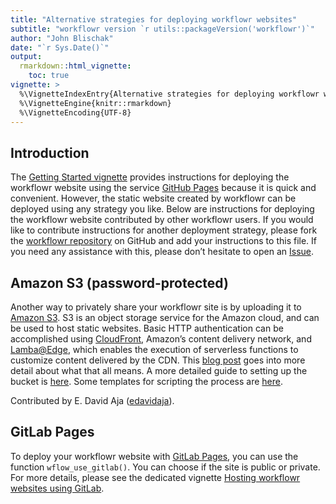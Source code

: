 ```yaml
---
title: "Alternative strategies for deploying workflowr websites"
subtitle: "workflowr version `r utils::packageVersion('workflowr')`"
author: "John Blischak"
date: "`r Sys.Date()`"
output:
  rmarkdown::html_vignette:
    toc: true
vignette: >
  %\VignetteIndexEntry{Alternative strategies for deploying workflowr websites}
  %\VignetteEngine{knitr::rmarkdown}
  %\VignetteEncoding{UTF-8}
---
```


## Introduction

The [Getting Started vignette][vig-getting-started] provides instructions for
deploying the workflowr website using the service [GitHub Pages][gh-pages]
because it is quick and convenient. However, the static website created by
workflowr can be deployed using any strategy you like. Below are instructions
for deploying the workflowr website contributed by other workflowr users. If you
would like to contribute instructions for another deployment strategy, please
fork the [workflowr repository][workflowr] on GitHub and add your instructions
to this file. If you need any assistance with this, please
don't hesitate to open an [Issue][wflow-issues].

[gh-pages]: https://pages.github.com/
[vig-getting-started]: wflow-01-getting-started.html
[wflow-issues]: https://github.com/workflowr/workflowr/issues
[workflowr]: https://github.com/workflowr/workflowr

## Amazon S3 (password-protected)

Another way to privately share your workflowr site is by uploading it to [Amazon
S3][s3]. S3 is an object storage service for the Amazon cloud, and can be used
to host static websites. Basic HTTP authentication can be accomplished using
[CloudFront][cloudfront], Amazon's content delivery network, and
[Lamba@Edge][lambda], which enables the execution of serverless functions to
customize content delivered by the CDN. This [blog post][hackernoon] goes into
more detail about what that all means. A more detailed guide to setting up the
bucket is [here][kynatro]. Some templates for scripting the process are
[here][dumrauf].

Contributed by E. David Aja ([edavidaja][]).

[cloudfront]: https://aws.amazon.com/cloudfront/
[edavidaja]: https://github.com/edavidaja
[dumrauf]: https://github.com/dumrauf/serverless_static_website_with_basic_auth
[hackernoon]: https://hackernoon.com/serverless-password-protecting-a-static-website-in-an-aws-s3-bucket-bfaaa01b8666
[kynatro]: https://kynatro.com/blog/2018/01/03/a-step-by-step-guide-to-creating-a-password-protected-s3-bucket/
[lambda]: https://docs.aws.amazon.com/lambda/latest/dg/lambda-edge.html
[s3]: https://aws.amazon.com/s3/

## GitLab Pages

To deploy your workflowr website with [GitLab Pages][gitlab], you can use the
function `wflow_use_gitlab()`. You can choose if the site is public or private.
For more details, please see the dedicated vignette [Hosting workflowr websites
using GitLab](wflow-06-gitlab.html).

[gitlab]: https://docs.gitlab.com/ee/ci/yaml/README.html#pages
